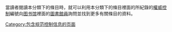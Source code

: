{{catmore|Help:规范控制}}
{{Wikipedia category|tracking=no}}
{{container category}}
{{Category used by module|[[Module:Authority_control|Module:Authority control]]}}
{{see|Category:包含规范控制信息的页面}}
當讀者閱讀本分類下的條目時，就可以利用本分類下的條目裡面的{{tl|Authority control}}所紀錄的[[權威控制|權威控制]]編號向[[图书馆|图书馆]]裡面的[[圖書館員|圖書館員]]詢問並找到更多有關條目的資料。

[[Category:包含规范控制信息的页面|Category:包含规范控制信息的页面]]
